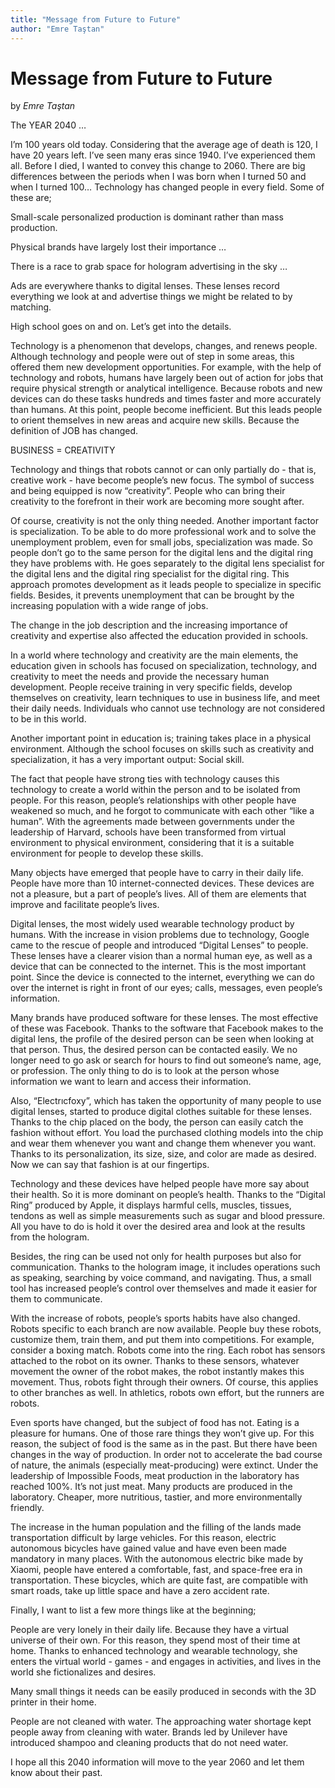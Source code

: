 ```yaml
---
title: "Message from Future to Future"
author: "Emre Taştan"
---
```

# Message from Future to Future
by _Emre Taştan_

The YEAR 2040 ...

I'm 100 years old today. Considering that the average age of death is 120, I have 20 years left. I've seen many eras since 1940. I've experienced them all. Before I died, I wanted to convey this change to 2060. There are big differences between the periods when I was born when I turned 50 and when I turned 100… Technology has changed people in every field. Some of these are;

Small-scale personalized production is dominant rather than mass production.

Physical brands have largely lost their importance ...

There is a race to grab space for hologram advertising in the sky ...

Ads are everywhere thanks to digital lenses. These lenses record everything we look at and advertise things we might be related to by matching.

High school goes on and on. Let's get into the details.

Technology is a phenomenon that develops, changes, and renews people. Although technology and people were out of step in some areas, this offered them new development opportunities. For example, with the help of technology and robots, humans have largely been out of action for jobs that require physical strength or analytical intelligence. Because robots and new devices can do these tasks hundreds and times faster and more accurately than humans. At this point, people become inefficient. But this leads people to orient themselves in new areas and acquire new skills. Because the definition of JOB has changed.

BUSINESS = CREATIVITY

Technology and things that robots cannot or can only partially do - that is, creative work - have become people's new focus. The symbol of success and being equipped is now "creativity". People who can bring their creativity to the forefront in their work are becoming more sought after.

Of course, creativity is not the only thing needed. Another important factor is specialization. To be able to do more professional work and to solve the unemployment problem, even for small jobs, specialization was made. So people don't go to the same person for the digital lens and the digital ring they have problems with. He goes separately to the digital lens specialist for the digital lens and the digital ring specialist for the digital ring. This approach promotes development as it leads people to specialize in specific fields. Besides, it prevents unemployment that can be brought by the increasing population with a wide range of jobs.

The change in the job description and the increasing importance of creativity and expertise also affected the education provided in schools.

In a world where technology and creativity are the main elements, the education given in schools has focused on specialization, technology, and creativity to meet the needs and provide the necessary human development. People receive training in very specific fields, develop themselves on creativity, learn techniques to use in business life, and meet their daily needs. Individuals who cannot use technology are not considered to be in this world.

Another important point in education is; training takes place in a physical environment. Although the school focuses on skills such as creativity and specialization, it has a very important output: Social skill.

The fact that people have strong ties with technology causes this technology to create a world within the person and to be isolated from people. For this reason, people's relationships with other people have weakened so much, and he forgot to communicate with each other "like a human". With the agreements made between governments under the leadership of Harvard, schools have been transformed from virtual environment to physical environment, considering that it is a suitable environment for people to develop these skills.

Many objects have emerged that people have to carry in their daily life. People have more than 10 internet-connected devices. These devices are not a pleasure, but a part of people's lives. All of them are elements that improve and facilitate people's lives.

Digital lenses, the most widely used wearable technology product by humans. With the increase in vision problems due to technology, Google came to the rescue of people and introduced "Digital Lenses" to people. These lenses have a clearer vision than a normal human eye, as well as a device that can be connected to the internet. This is the most important point. Since the device is connected to the internet, everything we can do over the internet is right in front of our eyes; calls, messages, even people's information.

Many brands have produced software for these lenses. The most effective of these was Facebook. Thanks to the software that Facebook makes to the digital lens, the profile of the desired person can be seen when looking at that person. Thus, the desired person can be contacted easily. We no longer need to go ask or search for hours to find out someone's name, age, or profession. The only thing to do is to look at the person whose information we want to learn and access their information.

Also, "Electrıcfoxy", which has taken the opportunity of many people to use digital lenses, started to produce digital clothes suitable for these lenses. Thanks to the chip placed on the body, the person can easily catch the fashion without effort. You load the purchased clothing models into the chip and wear them whenever you want and change them whenever you want. Thanks to its personalization, its size, size, and color are made as desired. Now we can say that fashion is at our fingertips.

Technology and these devices have helped people have more say about their health. So it is more dominant on people's health. Thanks to the "Digital Ring" produced by Apple, it displays harmful cells, muscles, tissues, tendons as well as simple measurements such as sugar and blood pressure. All you have to do is hold it over the desired area and look at the results from the hologram.

Besides, the ring can be used not only for health purposes but also for communication. Thanks to the hologram image, it includes operations such as speaking, searching by voice command, and navigating. Thus, a small tool has increased people's control over themselves and made it easier for them to communicate.

With the increase of robots, people's sports habits have also changed. Robots specific to each branch are now available. People buy these robots, customize them, train them, and put them into competitions. For example, consider a boxing match. Robots come into the ring. Each robot has sensors attached to the robot on its owner. Thanks to these sensors, whatever movement the owner of the robot makes, the robot instantly makes this movement. Thus, robots fight through their owners. Of course, this applies to other branches as well. In athletics, robots own effort, but the runners are robots.

Even sports have changed, but the subject of food has not. Eating is a pleasure for humans. One of those rare things they won't give up. For this reason, the subject of food is the same as in the past. But there have been changes in the way of production. In order not to accelerate the bad course of nature, the animals (especially meat-producing) were extinct. Under the leadership of Impossible Foods, meat production in the laboratory has reached 100%. It's not just meat. Many products are produced in the laboratory. Cheaper, more nutritious, tastier, and more environmentally friendly.

The increase in the human population and the filling of the lands made transportation difficult by large vehicles. For this reason, electric autonomous bicycles have gained value and have even been made mandatory in many places. With the autonomous electric bike made by Xiaomi, people have entered a comfortable, fast, and space-free era in transportation. These bicycles, which are quite fast, are compatible with smart roads, take up little space and have a zero accident rate.

Finally, I want to list a few more things like at the beginning;

People are very lonely in their daily life. Because they have a virtual universe of their own. For this reason, they spend most of their time at home. Thanks to enhanced technology and wearable technology, she enters the virtual world - games - and engages in activities, and lives in the world she fictionalizes and desires.

Many small things it needs can be easily produced in seconds with the 3D printer in their home.

People are not cleaned with water. The approaching water shortage kept people away from cleaning with water. Brands led by Unilever have introduced shampoo and cleaning products that do not need water.

I hope all this 2040 information will move to the year 2060 and let them know about their past.

